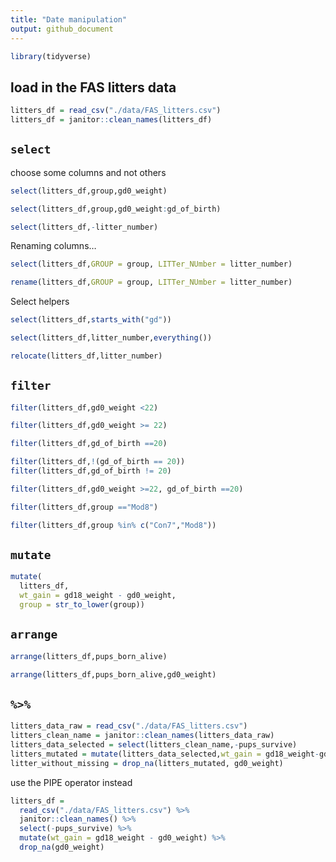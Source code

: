 ```yaml
---
title: "Date manipulation"
output: github_document
---
```


```r
library(tidyverse)
```

## load in the FAS litters data

```r
litters_df = read_csv("./data/FAS_litters.csv")
litters_df = janitor::clean_names(litters_df)
```

## `select`

choose some columns and not others

```r
select(litters_df,group,gd0_weight)
```

```r
select(litters_df,group,gd0_weight:gd_of_birth)
```

```r
select(litters_df,-litter_number)
```


Renaming columns...

```r
select(litters_df,GROUP = group, LITTer_NUmber = litter_number)
```

```r
rename(litters_df,GROUP = group, LITTer_NUmber = litter_number)
```


Select helpers

```r
select(litters_df,starts_with("gd"))
```

```r
select(litters_df,litter_number,everything())
```

```r
relocate(litters_df,litter_number)
```

## `filter`

```r
filter(litters_df,gd0_weight <22)
```

```r
filter(litters_df,gd0_weight >= 22)
```

```r
filter(litters_df,gd_of_birth ==20)
```

```r
filter(litters_df,!(gd_of_birth == 20))
filter(litters_df,gd_of_birth != 20)
```

```r
filter(litters_df,gd0_weight >=22, gd_of_birth ==20)
```

```r
filter(litters_df,group =="Mod8")
```

```r
filter(litters_df,group %in% c("Con7","Mod8"))
```

## `mutate`

```r
mutate(
  litters_df,
  wt_gain = gd18_weight - gd0_weight,
  group = str_to_lower(group))
```

##  `arrange`

```r
arrange(litters_df,pups_born_alive)

arrange(litters_df,pups_born_alive,gd0_weight)
```

## `%>%`

```r
litters_data_raw = read_csv("./data/FAS_litters.csv")
litters_clean_name = janitor::clean_names(litters_data_raw)
litters_data_selected = select(litters_clean_name,-pups_survive)
litters_mutated = mutate(litters_data_selected,wt_gain = gd18_weight-gd0_weight)
litter_without_missing = drop_na(litters_mutated, gd0_weight)
```

use the PIPE operator instead

```r
litters_df = 
  read_csv("./data/FAS_litters.csv") %>%
  janitor::clean_names() %>%
  select(-pups_survive) %>%
  mutate(wt_gain = gd18_weight - gd0_weight) %>%
  drop_na(gd0_weight)
```

